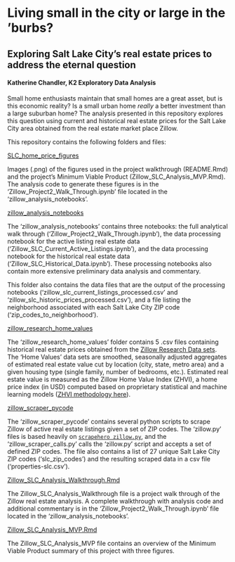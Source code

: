 # Living small in the city or large in the 'burbs?
## Exploring Salt Lake City's real estate prices to address the eternal question

#### Katherine Chandler, K2 Exploratory Data Analysis

Small home enthusiasts maintain that small homes are a great asset, but is this economic reality? Is a small urban home *really* a better investment than a large suburban home? The analysis presented in this repository explores this question using current and historical real estate prices for the Salt Lake City area obtained from the real estate market place Zillow.

This repository contains the following folders and files:

[SLC_home_price_figures](https://github.com/katherinechandler/Zillow_Analysis_Salt_Lake_City/tree/master/SLC_home_price_figures)

Images (.png) of the figures used in the project walkthrough (README.Rmd) and the project's Minimum Viable Product (Zillow_SLC_Analysis_MVP.Rmd). The analysis code to generate these figures is in the 'Zillow_Project2_Walk_Through.ipynb' file located in the 'zillow_analysis_notebooks'.

[zillow_analysis_notebooks](https://github.com/katherinechandler/Zillow_Analysis_Salt_Lake_City/tree/master/zillow_analysis_notebooks)

The 'zillow_analysis_notebooks' contains three notebooks: the full analytical walk through ('Zillow_Project2_Walk_Through.ipynb'), the data processing notebook for the active listing real estate data ('Zillow_SLC_Current_Active_Listings.ipynb'), and the data processing notebook for the historical real estate data ('Zillow_SLC_Historical_Data.ipynb'). These processing notebooks also contain more extensive preliminary data analysis and commentary.

This folder also contains the data files that are the output of the processing notebooks ('zillow_slc_current_listings_processed.csv' and 'zillow_slc_historic_prices_processed.csv'), and a file listing the neighborhood associated with each Salt Lake City ZIP code ('zip_codes_to_neighborhood').

[zillow_research_home_values](https://github.com/katherinechandler/Zillow_Analysis_Salt_Lake_City/tree/master/zillow_research_home_values)

The 'zillow_research_home_values' folder contains 5 .csv files containing historical real estate prices obtained from the [Zillow Research Data sets](https://www.zillow.com/research/data/ "Zillow Research Data"). The 'Home Values' data sets are smoothed, seasonally adjusted aggregates of estimated real estate value cut by location (city, state, metro area) and a given housing type (single family, number of bedrooms, etc.). Estimated real estate value is measured as the Zillow Home Value Index (ZHVI), a home price index (in USD) computed based on proprietary statistical and machine learning models ([ZHVI methodology here](https://www.zillow.com/research/zhvi-methodology-6032/ "ZHVI methodology")).

[zillow_scraper_pycode](https://github.com/katherinechandler/Zillow_Analysis_Salt_Lake_City/tree/master/zillow_scraper_pycode)

The 'zillow_scraper_pycode' contains several python scripts to scrape Zillow of active real estate listings given a set of ZIP codes. The 'zillow.py' files is based heavily on [```scrapehero zillow.py```](https://gist.github.com/scrapehero/5f51f344d68cf2c022eb2d23a2f1cf95 "scrapehero"), and the 'zillow_scraper_calls.py' calls the 'zillow.py' script and accepts a set of defined ZIP codes. The file also contains a list of 27 unique Salt Lake City ZIP codes ('slc_zip_codes') and the resulting scraped data in a csv file ('properties-slc.csv').

[Zillow_SLC_Analysis_Walkthrough.Rmd](https://github.com/katherinechandler/Zillow_Analysis_Salt_Lake_City/blob/master/Zillow_SLC_Analysis_Walkthrough.Rmd)

The Zillow_SLC_Analysis_Walkthrough file is a project walk through of the Zillow real estate analysis. A complete walkthrough with analysis code and additional commentary is in the 'Zillow_Project2_Walk_Through.ipynb' file located in the 'zillow_analysis_notebooks'.

[Zillow_SLC_Analysis_MVP.Rmd](https://github.com/katherinechandler/Zillow_Analysis_Salt_Lake_City/blob/master/Zillow_SLC_Analysis_MVP.Rmd)

The Zillow_SLC_Analysis_MVP file contains an overview of the Minimum Viable Product summary of this project with three figures.